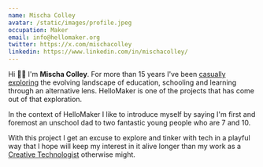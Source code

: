 ```yaml
---
name: Mischa Colley
avatar: /static/images/profile.jpeg
occupation: Maker
email: info@hellomaker.org
twitter: https://x.com/mischacolley
linkedin: https://www.linkedin.com/in/mischacolley/
---
```


Hi 👋🏻 I'm **Mischa Colley**. For more than 15 years I've been [casually exploring](https://opencampusproject.org) the evolving landscape of education, schooling and learning through an alternative lens. HelloMaker is one of the projects that has come out of that exploration.

In the context of HelloMaker I like to introduce myself by saying I'm first and foremost an unschool dad to two fantastic young people who are 7 and 10.

With this project I get an excuse to explore and tinker with tech in a playful way that I hope will keep my interest in it alive longer than my work as a [Creative Technologist](https://mischacolley.com.au/) otherwise might.
